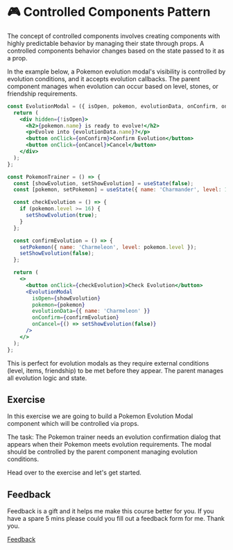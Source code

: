 
<Meta title="Lessons/🥈 Silver/🎮 Controlled Components Pattern/01-Lesson" />

# 🎮 Controlled Components Pattern

The concept of controlled components involves creating components with highly predictable behavior by managing their state through props. A controlled components behavior changes based on the state passed to it as a prop.

In the example below, a Pokemon evolution modal's visibility is controlled by evolution conditions, and it accepts evolution callbacks. The parent component manages when evolution can occur based on level, stones, or friendship requirements.

```jsx
const EvolutionModal = ({ isOpen, pokemon, evolutionData, onConfirm, onCancel }) => {
  return (
    <div hidden={!isOpen}>
      <h2>{pokemon.name} is ready to evolve!</h2>
      <p>Evolve into {evolutionData.name}?</p>
      <button onClick={onConfirm}>Confirm Evolution</button>
      <button onClick={onCancel}>Cancel</button>
    </div>
  );
};

const PokemonTrainer = () => {
  const [showEvolution, setShowEvolution] = useState(false);
  const [pokemon, setPokemon] = useState({ name: 'Charmander', level: 16 });

  const checkEvolution = () => {
    if (pokemon.level >= 16) {
      setShowEvolution(true);
    }
  };

  const confirmEvolution = () => {
    setPokemon({ name: 'Charmeleon', level: pokemon.level });
    setShowEvolution(false);
  };

  return (
    <>
      <button onClick={checkEvolution}>Check Evolution</button>
      <EvolutionModal 
        isOpen={showEvolution}
        pokemon={pokemon}
        evolutionData={{ name: 'Charmeleon' }}
        onConfirm={confirmEvolution}
        onCancel={() => setShowEvolution(false)}
      />
    </>
  );
};
```

This is perfect for evolution modals as they require external conditions (level, items, friendship) to be met before they appear. The parent manages all evolution logic and state.

## Exercise

In this exercise we are going to build a Pokemon Evolution Modal component which will be controlled via props.

The task: The Pokemon trainer needs an evolution confirmation dialog that appears when their Pokemon meets evolution requirements. The modal should be controlled by the parent component managing evolution conditions.

Head over to the exercise and let's get started.

## Feedback

Feedback is a gift and it helps me make this course better for you. If you have a spare 5 mins please could you fill out a feedback form for me. Thank you.

[Feedback](https://github.com/code-mattclaffey/react-design-patterns/issues/new)